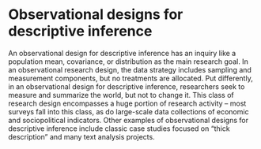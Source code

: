# Observational designs for descriptive inference

An observational design for descriptive inference has an inquiry like a population mean, covariance, or distribution as the main research goal. In an observational research design, the data strategy includes sampling and measurement components, but no treatments are allocated. Put differently, in an observational design for descriptive inference, researchers seek to measure and summarize the world, but not to change it. This class of research design encompasses a huge portion of research activity -- most surveys fall into this class, as do large-scale data collections of economic and sociopolitical indicators. Other examples of observational designs for descriptive inference include classic case studies focused on "thick description" and many text analysis projects.
